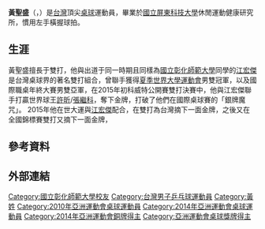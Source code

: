 {{Infobox sportsperson
| name                      = 黃聖盛
| image                     = 
| alt                       = 
| real_name                 = 
| native_name               = 
| native_name_lang          = 
| romanizedname             = 
| english_name              = 
| birth_name                = 
| nationality               = 
| national_team             = 
| ethnicity                 = 
| hometown                  = 
| citizenship               = 
| birth_date                = {{Birth date and age|year=1987|month=10|day=26}}
| birth_place               = 
| death_date                = 
| death_place               = 
| resting_place             = 
| resting_place_coordinates = 
| monuments                 = 
| residence                 = 
| education                 = 國立屏東科技大學
| alma_mater                = 國立屏東科技大學
| occupation                = 
| years_active              = 1998 -
| agent                     = 
| height                    = {{height|m=1.83}}
| weight                    = {{weight|kg=78}}
| spouse                    = 
| country                   = 
| sport                     = 桌球
| position                  = 
| shoots                    = 
| catches                   = 
| event                     = 
| collegeteam               = 
| league                    = 
| league_type               = 
| club                      = 
| team                      = 
| turnedpro                 = 
| former_partner            = 江宏傑、黃怡樺、吳志祺
| coach                     = 
| retired                   = 
| coaching                  = 
| worlds                    = 
{{ubl
|'''2013年夏季世界大學運動會'''：男子雙打第一名
|'''2013年國際桌球巡迴賽總決賽'''：男子雙打第二名
|'''2015年夏季世界大學運動會'''：男子雙打第一名
}}
| regionals                 = 
| nationals                 = 
{{ubl
|'''中華民國97年全國大專校院運動會公開男生組'''：雙打第一名
|'''中華民國98年全國大專校院運動會公開男生組'''：雙打第一名
|'''中華民國103年全國大專校院運動會公開男生組'''：雙打第一名
|'''中華民國103年全國大專校院運動會公開男生組'''：團體第一名
|'''中華民國104年全國大專校院運動會公開男生組'''：雙打第一名
|'''中華民國104年全國大專校院運動會公開男生組'''：團體第一名
|'''中華民國105年全國大專校院運動會公開男生組'''：雙打第一名
}}
| olympics                  = 
| highestranking            = 第76名（2015年5月）
| pb                        = 
| medaltemplates            = 
{{MedalCountry|{{TPE}}}}
{{MedalSport|男子桌球}}
{{MedalCompetition|夏季世界大學運動會}}
{{MedalBronze|2011年中國廣東省深圳市南山區|男子團體}}
{{MedalBronze|2011年中國廣東省深圳市南山區|混合雙打}}
{{MedalGold|2013年俄羅斯喀山|男子雙打}}
{{MedalBronze|2013年俄羅斯喀山|男子團體}}
{{MedalGold|2015年韓國光州廣域市|男子雙打}}
{{MedalBronze|2015年韓國光州廣域市|男子團體}}
{{MedalCompetition|國際桌球巡迴賽總決賽}}
{{MedalSilver|2013年阿拉伯聯合大公國杜拜|男子雙打}}
{{MedalBronze|2015年葡萄牙里斯本|男子雙打}}
{{MedalCompetition|世界桌球錦標賽}}
{{MedalBronze|2014年日本東京都|男子團體}}
| show-medals               = 
| updated                   = 2017年7月30日
}}
{{世大運獎牌記錄
|項目=桌球
|a1=2011
|b1=3
|c1=男子團體
|a2=2011
|b2=3
|c2=混合雙打
|a3=2013
|b3=1
|c3=男子雙打
|a4=2013
|b4=3
|c4=男子團體
|a5=2015
|b5=1
|c5=男子雙打
|a6=2015
|b6=3
|c6=男子團體
}}
'''黃聖盛'''（{{Lang-en|'''Huang Sheng-Sheng'''}}，{{bd|1987年|10月26日||}}）是[[台灣|台灣]]頂尖[[桌球|桌球]]運動員，畢業於[[國立屏東科技大學|國立屏東科技大學]]休閒運動健康研究所，慣用左手橫握球拍。

== 生涯 ==
黃聖盛擅長于雙打，他與出道于同一時期且同樣為[[國立彰化師範大學|國立彰化師範大學]]同學的[[江宏傑|江宏傑]]是台灣桌球界的著名雙打組合，曾聯手獲得[[夏季世界大學運動會|夏季世界大學運動會]]男雙冠軍，以及國際職桌年終大賽男雙亞軍，在2015年初科威特公開賽雙打決賽中，他與江宏傑聯手打贏世界球王[[許昕|許昕]]/[[張繼科|張繼科]]，奪下金牌，打破了他們在國際桌球賽的「銀牌魔咒」。
2015年他在世大運與[[江宏傑|江宏傑]]配合，在雙打為台灣摘下一面金牌，之後又在全國錦標賽雙打又摘下一面金牌，

== 參考資料 ==
{{Reflist}}

== 外部連結 ==

{{台湾乒乓球}}

[[Category:國立彰化師範大學校友|Category:國立彰化師範大學校友]]
[[Category:台灣男子乒乓球運動員|Category:台灣男子乒乓球運動員]]
[[Category:黃姓|Category:黃姓]]
[[Category:2010年亞洲運動會桌球運動員|Category:2010年亞洲運動會桌球運動員]]
[[Category:2014年亞洲運動會桌球運動員|Category:2014年亞洲運動會桌球運動員]]
[[Category:2014年亞洲運動會銅牌得主|Category:2014年亞洲運動會銅牌得主]]
[[Category:亞洲運動會桌球獎牌得主|Category:亞洲運動會桌球獎牌得主]]